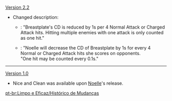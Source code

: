 {{Change History/Header}}
[[Version 2.2]]
* Changed description:
** {{Color|Old description}}: "Breastplate's CD is reduced by 1s per 4 Normal Attack or Charged Attack hits. Hitting multiple enemies with one attack is only counted as one hit."
** {{Color|New description}}: "Noelle will decrease the CD of Breastplate by 1s for every 4 Normal or Charged Attack hits she scores on opponents.<br>"One hit may be counted every 0.1s."
----
[[Version 1.0]]
*Nice and Clean was available upon [[Noelle]]'s release.
<noinclude>


[[pt-br:Limpo e Eficaz/Histórico de Mudanças]]
</noinclude>